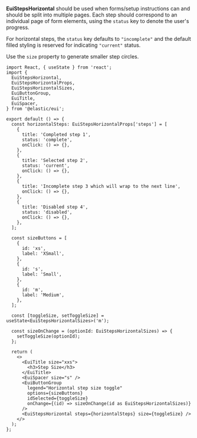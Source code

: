 **EuiStepsHorizontal** should be used when forms/setup instructions can and should be split into multiple pages. Each step should correspond to an individual page of form elements, using the `status` key to denote the user's progress.

For horizontal steps, the `status` key defaults to `"incomplete"` and the default filled styling is reserved for indicating `"current"` status.

Use the `size` property to generate smaller step circles.

```tsx interactive
import React, { useState } from 'react';
import {
  EuiStepsHorizontal,
  EuiStepsHorizontalProps,
  EuiStepsHorizontalSizes,
  EuiButtonGroup,
  EuiTitle,
  EuiSpacer,
} from '@elastic/eui';

export default () => {
  const horizontalSteps: EuiStepsHorizontalProps['steps'] = [
    {
      title: 'Completed step 1',
      status: 'complete',
      onClick: () => {},
    },
    {
      title: 'Selected step 2',
      status: 'current',
      onClick: () => {},
    },
    {
      title: 'Incomplete step 3 which will wrap to the next line',
      onClick: () => {},
    },
    {
      title: 'Disabled step 4',
      status: 'disabled',
      onClick: () => {},
    },
  ];

  const sizeButtons = [
    {
      id: 'xs',
      label: 'XSmall',
    },
    {
      id: 's',
      label: 'Small',
    },
    {
      id: 'm',
      label: 'Medium',
    },
  ];

  const [toggleSize, setToggleSize] = useState<EuiStepsHorizontalSizes>('m');

  const sizeOnChange = (optionId: EuiStepsHorizontalSizes) => {
    setToggleSize(optionId);
  };

  return (
    <>
      <EuiTitle size="xxs">
        <h3>Step Size</h3>
      </EuiTitle>
      <EuiSpacer size="s" />
      <EuiButtonGroup
        legend="Horizontal step size toggle"
        options={sizeButtons}
        idSelected={toggleSize}
        onChange={(id) => sizeOnChange(id as EuiStepsHorizontalSizes)}
      />
      <EuiStepsHorizontal steps={horizontalSteps} size={toggleSize} />
    </>
  );
};
```
